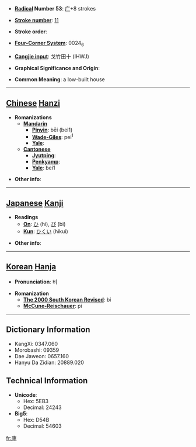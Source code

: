 * '''[[Wiktionary:Chinese radical index| Radical]] Number 53''': [[Wiktionary:Chinese radical index 广|广]]+8 strokes

* '''[[Wiktionary:Chinese total strokes index|Stroke number]]''': [[Wiktionary:Chinese total strokes index 11|11]]

* '''Stroke order''': 

* '''[[Wiktionary:Chinese four corner index|Four-Corner System]]''': 0024<sub>6</sub>

* '''[[Wiktionary:Chinese Cangjie index|Cangjie input]]''': 戈竹田十 (IHWJ)

* '''Graphical Significance and Origin''': 

* '''Common Meaning''': a low-built house

----

== [[Chinese]] [[Hanzi]] ==

* '''Romanizations'''
** '''[[Mandarin]]'''
*** '''[[Pinyin]]''': bēi (bei1)
*** '''[[Wade-Giles]]''': pei<sup>1</sup>
*** '''[[Yale]]''': 
** '''[[Cantonese]]'''
*** '''[[Jyutping]]''':
*** '''[[Penkyamp]]''': 
*** '''[[Yale]]''': bei1

* '''Other info''': 

----

== [[Japanese]] [[Kanji]] ==

* '''Readings'''
** '''[[On]]''': [[ひ]] (hi), [[び]] (bi)
** '''[[Kun]]''': [[ひくい]] (hikui)

* '''Other info''':  

----

== [[Korean]] [[Hanja]] ==

* '''Pronunciation''': 비

* '''Romanization'''
** '''[[The 2000 South Korean Revised Romanization|The 2000 South Korean Revised]]''': bi
** '''[[McCune-Reischauer]]''': pi

----

== Dictionary Information ==

* KangXi: 0347.060
* Morobashi: 09359
* Dae Jaweon: 0657.160
* Hanyu Da Zidian: 20889.020

== Technical Information ==

* '''Unicode''':
** Hex: 5EB3
** Decimal: 24243
* '''Big5''':
** Hex: D54B
** Decimal: 54603

[[fr:庳]]